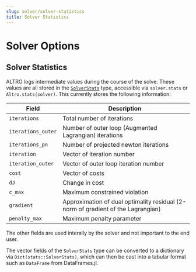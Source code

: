 ```yaml
---
slug: solver/solver-statistics
title: Solver Statistics
---
```


# Solver Options

## Solver Statistics

ALTRO logs intermediate values during the course of the solve. These values are all
stored in the [`SolverStats`](@ref) type, accessible via `solver.stats` or `Altro.stats(solver)`. This currently stores the following information:

| Field              | Description                                                                      |
| ------------------ | -------------------------------------------------------------------------------- |
| `iterations`       | Total number of iterations                                                       |
| `iterations_outer` | Number of outer loop (Augmented Lagrangian) iterations                           |
| `iterations_pn`    | Number of projected newton iterations                                            |
| `iteration`        | Vector of iteration number                                                       |
| `iteration_outer`  | Vector of outer loop iteration number                                            |
| `cost`             | Vector of costs                                                                  |
| `dJ`               | Change in cost                                                                   |
| `c_max`            | Maximum constrained violation                                                    |
| `gradient`         | Approximation of dual optimality residual (2-norm of gradient of the Lagrangian) |
| `penalty_max`      | Maximum penalty parameter                                                        |

The other fields are used interally by the solver and not important to the end user.

The vector fields of the `SolverStats` type can be converted to a dictionary via `Dict(stats::SolverStats)`,
which can then be cast into a tabular format such as `DataFrame` from DataFrames.jl.
